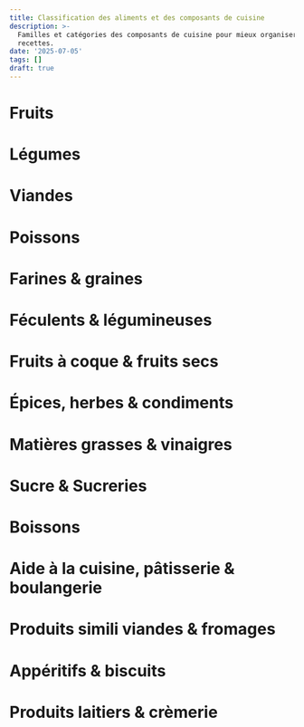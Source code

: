 ```yaml
---
title: Classification des aliments et des composants de cuisine
description: >-
  Familles et catégories des composants de cuisine pour mieux organiser ses
  recettes.
date: '2025-07-05'
tags: []
draft: true
---
```

# Fruits

# Légumes

# Viandes

# Poissons

# Farines & graines

# Féculents & légumineuses

# Fruits à coque & fruits secs

# Épices, herbes & condiments

# Matières grasses & vinaigres

# Sucre & Sucreries

# Boissons

# Aide à la cuisine, pâtisserie & boulangerie

# Produits simili viandes & fromages

# Appéritifs & biscuits

# Produits laitiers & crèmerie

